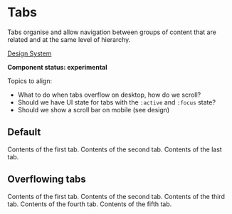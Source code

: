 
<Meta title="UI/Tabs" component={Tabs} />

# Tabs

Tabs organise and allow navigation between groups of content that are related and at the same level of hierarchy.

[Design System](https://designsystem.amsterdam.nl/7awj1hc9f/p/15737c-tab-navigation)

**Component status: experimental**

Topics to align:

- What to do when tabs overflow on desktop, how do we scroll?
- Should we have UI state for tabs with the `:active` and `:focus` state?
- Should we show a scroll bar on mobile (see design)

## Default

<Preview>
  <Story name="Default">
    <Tabs label="An example of tabs">
      <Tab id="one" label="First">
        Contents of the first tab.
      </Tab>
      <Tab id="two" label="Second">
        Contents of the second tab.
      </Tab>
      <Tab id="three" label="Last">
        Contents of the last tab.
      </Tab>
    </Tabs>
  </Story>
</Preview>

## Overflowing tabs

<Preview>
  <Story name="Overflowing tabs">
    <Tabs label="An example of tabs that overflow">
      <Tab id="one" label="First with a long label">
        Contents of the first tab.
      </Tab>
      <Tab id="two" label="Second with a long label">
        Contents of the second tab.
      </Tab>
      <Tab id="three" label="Third with a long label">
        Contents of the third tab.
      </Tab>
      <Tab id="four" label="Fourth with a long label">
        Contents of the fourth tab.
      </Tab>
      <Tab id="five" label="Fifth with a long label">
        Contents of the fifth tab.
      </Tab>
    </Tabs>
  </Story>
</Preview>
